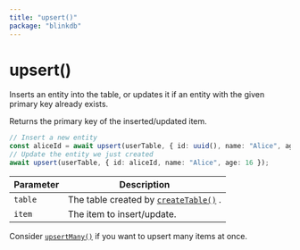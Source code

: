 ```yaml
---
title: "upsert()"
package: "blinkdb"
---
```


# upsert()

Inserts an entity into the table, or updates it if an entity with the given primary key already exists.

Returns the primary key of the inserted/updated item.

```ts
// Insert a new entity
const aliceId = await upsert(userTable, { id: uuid(), name: "Alice", age: 23 });
// Update the entity we just created
await upsert(userTable, { id: aliceId, name: "Alice", age: 16 });
```

| Parameter | Description                                           |
| --------- | ----------------------------------------------------- |
| `table`   | The table created by [`createTable()`](createtable) . |
| `item`    | The item to insert/update.                            |

Consider [`upsertMany()`](upsertmany) if you want to upsert many items at once.